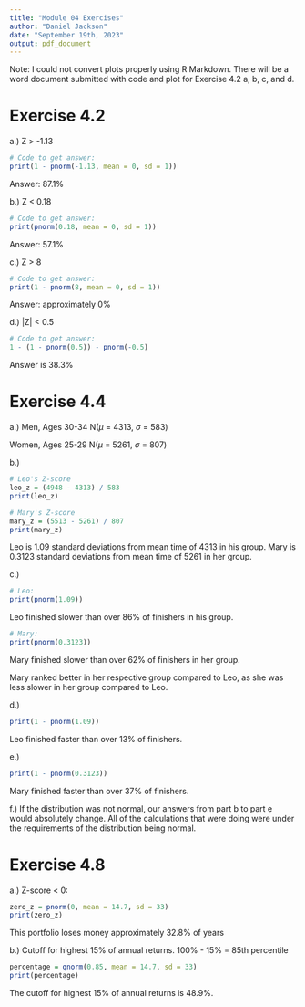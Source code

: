 ```yaml
---
title: "Module 04 Exercises"
author: "Daniel Jackson"
date: "September 19th, 2023"
output: pdf_document
---
```


Note: I could not convert plots properly using R Markdown. There will be a word document submitted with code and plot for Exercise 4.2 a, b, c, and d.

# Exercise 4.2
a.) Z > -1.13
```r
# Code to get answer:
print(1 - pnorm(-1.13, mean = 0, sd = 1))
```
Answer: 87.1%

b.) Z < 0.18
```r
# Code to get answer:
print(pnorm(0.18, mean = 0, sd = 1))
```
Answer: 57.1%

c.) Z > 8
```r
# Code to get answer:
print(1 - pnorm(8, mean = 0, sd = 1))
```
Answer: approximately 0%

d.) |Z| < 0.5
```r
# Code to get answer:
1 - (1 - pnorm(0.5)) - pnorm(-0.5)
```
Answer is 38.3%

# Exercise 4.4
a.) 
Men, Ages 30-34 N($\mu$ = 4313, $\sigma$ = 583)

Women, Ages 25-29 N($\mu$ = 5261, $\sigma$ = 807)

b.)

```r
# Leo's Z-score
leo_z = (4948 - 4313) / 583
print(leo_z)

# Mary's Z-score
mary_z = (5513 - 5261) / 807
print(mary_z)
```
Leo is 1.09 standard deviations from mean time of 4313 in his group.
Mary is 0.3123 standard deviations from mean time of 5261 in her group.

c.)

```r
# Leo:
print(pnorm(1.09))
```
Leo finished slower than over 86% of finishers in his group.

```r
# Mary:
print(pnorm(0.3123))
```
Mary finished slower than over 62% of finishers in her group.

Mary ranked better in her respective group compared to Leo, as she was less slower in her group compared to Leo.


d.)
```r
print(1 - pnorm(1.09))
```
Leo finished faster than over 13% of finishers.

e.)
```r

print(1 - pnorm(0.3123))
```
Mary finished faster than over 37% of finishers.

f.) 
If the distribution was not normal, our answers from part b to part e would absolutely change. All of the calculations that were doing were under the requirements of the distribution being normal. 

# Exercise 4.8
a.)
Z-score < 0:
```r
zero_z = pnorm(0, mean = 14.7, sd = 33)
print(zero_z)
```
This portfolio loses money approximately 32.8% of years

b.)
Cutoff for highest 15% of annual returns.
100% - 15% = 85th percentile
```r
percentage = qnorm(0.85, mean = 14.7, sd = 33)
print(percentage)
```
The cutoff for highest 15% of annual returns is 48.9%.
